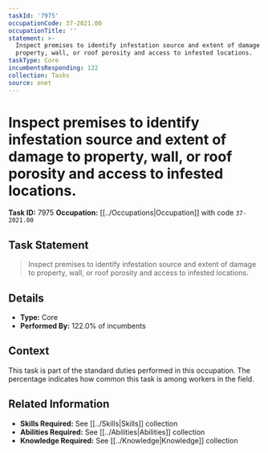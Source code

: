 ```yaml
---
taskId: '7975'
occupationCode: 37-2021.00
occupationTitle: ''
statement: >-
  Inspect premises to identify infestation source and extent of damage to
  property, wall, or roof porosity and access to infested locations.
taskType: Core
incumbentsResponding: 122
collection: Tasks
source: onet
---
```

# Inspect premises to identify infestation source and extent of damage to property, wall, or roof porosity and access to infested locations.

**Task ID:** 7975
**Occupation:** [[../Occupations|Occupation]] with code `37-2021.00`

## Task Statement

> Inspect premises to identify infestation source and extent of damage to property, wall, or roof porosity and access to infested locations.

## Details

- **Type:** Core
- **Performed By:** 122.0% of incumbents

## Context

This task is part of the standard duties performed in this occupation. The percentage indicates how common this task is among workers in the field.

## Related Information

- **Skills Required:** See [[../Skills|Skills]] collection
- **Abilities Required:** See [[../Abilities|Abilities]] collection
- **Knowledge Required:** See [[../Knowledge|Knowledge]] collection
